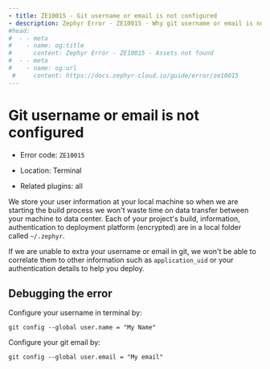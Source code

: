 ```yaml
--- 
- title: ZE10015 - Git username or email is not configured
- description: Zephyr Error - ZE10015 - Why git username or email is not configured will cause an error and trouble shooting guide
#head: 
#  - - meta
#    - name: og:title
#      content: Zephyr Error - ZE10015 - Assets not found 
#  - - meta
#    - name: og:url 
 #     content: https://docs.zephyr-cloud.io/guide/error/ze10015 
---
```


# Git username or email is not configured

- Error code: `ZE10015`

- Location: Terminal

- Related plugins: all

We store your user information at your local machine so when we are starting the build process we won't waste time on data transfer between your machine to data center. Each of your project's build, information, authentication to deployment platform (encrypted) are in a local folder called `~/.zephyr`. 

If we are unable to extra your username or email in git, we won't be able to correlate them to other information such as `application_uid` or your authentication details to help you deploy. 


## Debugging the error

Configure your username in terminal by: 

```
git config --global user.name = "My Name"
```
Configure your git email by: 

```
git config --global user.email = "My email"
```

